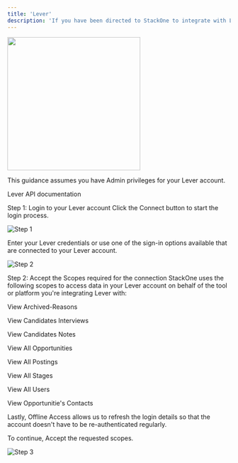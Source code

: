 ```yaml
---
title: 'Lever'
description: 'If you have been directed to StackOne to integrate with Lever, the following steps will help you understand the process and any necessary actions to configure successful integration.'
---
```



<img width="300px" noZoom src="/images/lever/lever_logo.png" />

This guidance assumes you have Admin privileges for your Lever account.


Lever API documentation

 

Step 1: Login to your Lever account
Click the Connect button to start the login process.
​

![Step 1](/images/lever/image1.png) 


Enter your Lever credentials or use one of the sign-in options available that are connected to your Lever account.
​

![Step 2](/images/lever/image2.png) 

 

Step 2: Accept the Scopes required for the connection
StackOne uses the following scopes to access data in your Lever account on behalf of the tool or platform you're integrating Lever with:

View Archived-Reasons

View Candidates Interviews

View Candidates Notes

View All Opportunities 

View All Postings

View All Stages

View All Users

View Opportunitie's Contacts

Lastly, Offline Access allows us to refresh the login details so that the account doesn't have to be re-authenticated regularly.

To continue, Accept the requested scopes.


![Step 3](/images/lever/image3.png) 
 
<IntegrationFooter />